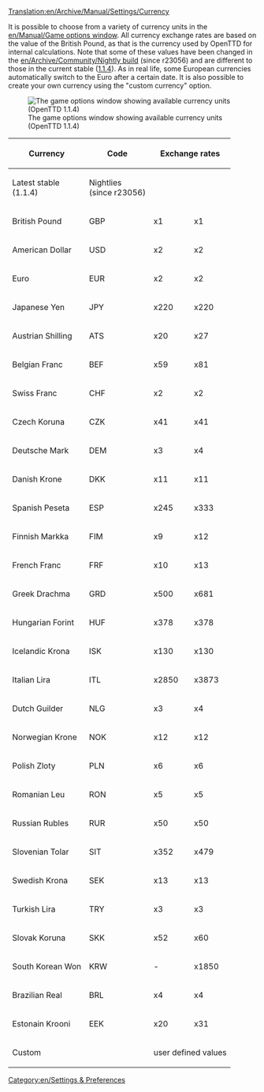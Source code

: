 [[Translation:en/Archive/Manual/Settings/Currency]]


{{en/Outdated|Check the in-game exchange rate for all listed currencies, and add any new currencies that have been recently introduced.}}
It is possible to choose from a variety of currency units in the [[en/Manual/Game options window]]. All currency exchange rates are based on the value of the British Pound, as that is the currency used by OpenTTD for internal calculations. Note that some of these values have been changed in the [[en/Archive/Community/Nightly build]] (since r23056) and are different to those in the current stable ([[en/Archive/OpenTTD/OpenTTD 1.1.4|1.1.4]]). As in real life, some European currencies automatically switch to the Euro after a certain date. It is also possible to create your own currency using the "custom currency" option.

[[File:en/Currency units.png|frame|The game options window showing available currency units (OpenTTD 1.1.4)]]

{| {{en/Wikitable}}
|- style="background:#efefef"
! rowspan="2" | Currency
! rowspan="2" | Code
! colspan="2" | Exchange rates
! rowspan="2" | Switch to Euro
|- style="background:#efefef"
! Latest stable<br>(1.1.4)
! Nightlies<br>(since r23056)
|-
| British Pound || GBP || x1 || x1 || never
|-
| American Dollar || USD || x2 || x2 || never
|-
| Euro || EUR || x2 || x2 || -
|-
| Japanese Yen || JPY || x220 || x220 || never
|-
| Austrian Shilling || ATS || x20 || x27 || 2002
|-
| Belgian Franc || BEF || x59 || x81 || 2002
|-
| Swiss Franc || CHF || x2 || x2 || never
|-
| Czech Koruna || CZK || x41 || x41 || never
|-
| Deutsche Mark || DEM || x3 || x4 || 2002
|-
| Danish Krone || DKK || x11 || x11 || never
|-
| Spanish Peseta || ESP || x245 || x333 || 2002
|-
| Finnish Markka || FIM || x9 || x12 || 2002
|-
| French Franc || FRF || x10 || x13 || 2002
|-
| Greek Drachma || GRD || x500 || x681 || 2002
|-
| Hungarian Forint || HUF || x378 || x378 || never
|-
| Icelandic Krona || ISK || x130 || x130 || never
|-
| Italian Lira || ITL || x2850 || x3873 || 2002
|-
| Dutch Guilder || NLG || x3 || x4 || 2002
|-
| Norwegian Krone || NOK || x12 || x12 || never
|-
| Polish Zloty || PLN || x6 || x6 || never
|-
| Romanian Leu || RON || x5 || x5 || never
|-
| Russian Rubles || RUR || x50 || x50 || never
|-
| Slovenian Tolar || SIT || x352 || x479 || 2007
|-
| Swedish Krona || SEK || x13 || x13 || never
|-
| Turkish Lira || TRY || x3 || x3 || never
|-
| Slovak Koruna || SKK || x52 || x60 || 2009
|-
| South Korean Won || KRW || - || x1850 || never
|-
| Brazilian Real || BRL || x4 || x4 || never
|-
| Estonain Krooni || EEK || x20 || x31 || 2011
|-
| colspan="2" | Custom || colspan="3" | user defined values
|}

[[Category:en/Settings & Preferences]]